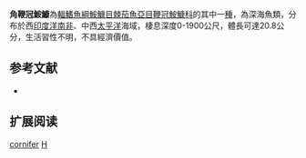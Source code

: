 {{Speciesbox
| name = 角鞭冠鮟鱇
| image = 
| image_width = 250px
| image_caption = 
| status = LC
| status_system = IUCN3.1
| genus = Himantolophus
| species = cornifer
| authority = [[Bertelsen_&_Krefft|Bertelsen & Krefft]], 1988
| synonyms = 
}}
'''角鞭冠鮟鱇'''為[[輻鰭魚綱|輻鰭魚綱]][[鮟鱇目|鮟鱇目]][[棘茄魚亞目|棘茄魚亞目]][[鞭冠鮟鱇科|鞭冠鮟鱇科]]的其中一[[種|種]]，為深海魚類，分布於西[[印度洋|印度洋]][[南非|南非]]、中西[[太平洋|太平洋]]海域，棲息深度0-1900公尺，體長可達20.8公分，生活習性不明，不具經濟價值。
==参考文献==
*{{FishBase_species|genus=Himantolophus|species=cornifer|year=2014|month=2}}

== 扩展阅读 ==
{{refbegin}}
{{wikispecies-inline|Himantolophus cornifer|角鞭冠鮟鱇}}
{{refend}}
{{Taxonbar|from=Q2707351}}

[[Category:鞭冠鮟鱇屬|cornifer]]
[[Category:1988年描述的鱼类|H]]


{{魚類小作品}}